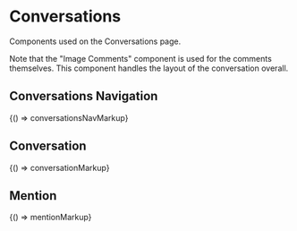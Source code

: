 
<Meta title="Legacy/Components/Conversations" />

# Conversations

Components used on the Conversations page.

Note that the "Image Comments" component is used for the comments themselves. This component handles the layout of the conversation overall.

## Conversations Navigation

<Preview>
  <Story name="Conversations Navigation" height="200px">
    {() => conversationsNavMarkup}
  </Story>
</Preview>

## Conversation

<Preview>
  <Story name="Conversation" height="350px">
    {() => conversationMarkup}
  </Story>
</Preview>

## Mention

<Preview>
  <Story name="Mention" height="200px">
    {() => mentionMarkup}
  </Story>
</Preview>
